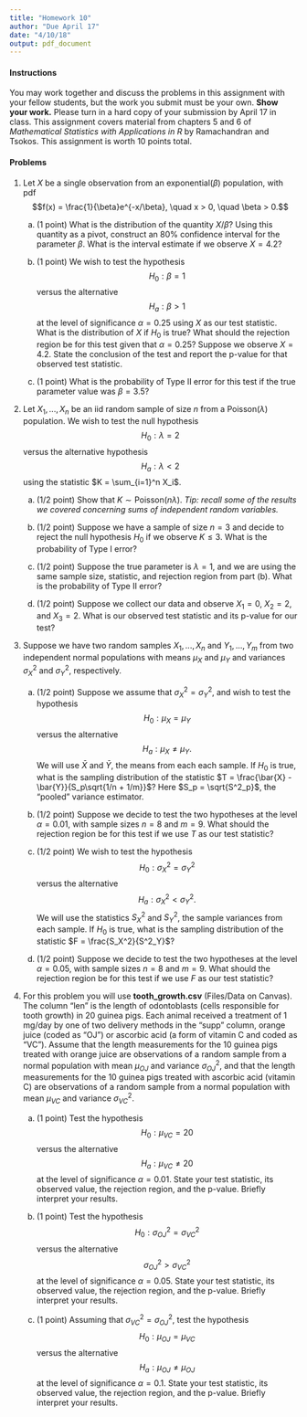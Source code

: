 ```yaml
---
title: "Homework 10"
author: "Due April 17"
date: "4/10/18"
output: pdf_document
---
```


#### Instructions

You may work together and discuss the problems in this assignment with your fellow students, but the work you submit must be your own. **Show your work.** Please turn in a hard copy of your submission by April 17 in class. This assignment covers material from chapters 5 and 6 of *Mathematical Statistics with Applications in R* by Ramachandran and Tsokos. This assignment is worth 10 points total.

#### Problems

1. Let $X$ be a single observation from an exponential$(\beta)$ population, with pdf $$f(x) = \frac{1}{\beta}e^{-x/\beta}, \quad x > 0, \quad \beta > 0.$$

    a. (1 point) What is the distribution of the quantity $X/\beta$? Using this quantity as a pivot, construct an 80\% confidence interval for the parameter $\beta$. What is the interval estimate if we observe $X =4.2$?

    a. (1 point) We wish to test the hypothesis $$H_0: \beta = 1$$ versus the alternative $$H_a: \beta > 1$$ at the level of significance $\alpha = 0.25$ using $X$ as our test statistic. What is the distribution of $X$ if $H_0$ is true? What should the rejection region be for this test given that $\alpha = 0.25$? Suppose we observe $X = 4.2$. State the conclusion of the test and report the p-value for that observed test statistic.
    
    b. (1 point) What is the probability of Type II error for this test if the true parameter value was $\beta = 3.5$?
    

1. Let $X_1,...,X_{n}$ be an iid random sample of size $n$ from a Poisson$(\lambda)$ population. We wish to test the null hypothesis $$H_0: \lambda = 2$$ versus the alternative hypothesis $$H_a: \lambda < 2$$ using the statistic $K = \sum_{i=1}^n X_i$.

    a. (1/2 point) Show that $K \sim \text{Poisson}(n\lambda)$. *Tip: recall some of the results we covered concerning sums of independent random variables.*

    a. (1/2 point) Suppose we have a sample of size $n=3$ and decide to reject the null hypothesis $H_0$ if we observe $K \leq 3$. What is the probability of Type I error?
    
    b. (1/2 point) Suppose the true parameter is $\lambda = 1$, and we are using the same sample size, statistic, and rejection region from part (b). What is the probability of Type II error?
    
    c. (1/2 point) Suppose we collect our data and observe $X_1 = 0$, $X_2 = 2$, and $X_3 = 2$. What is our observed test statistic and its p-value for our test?


1. Suppose we have two random samples $X_1,...,X_n$ and $Y_1,...,Y_m$ from two independent normal populations with means $\mu_X$ and $\mu_Y$ and variances $\sigma^2_X$ and $\sigma^2_Y$, respectively. 

    a. (1/2 point) Suppose we assume that $\sigma^2_X = \sigma^2_Y$, and wish to test the hypothesis $$H_0: \mu_X = \mu_Y$$ versus the alternative $$H_a: \mu_X \neq \mu_Y.$$ We will use $\bar{X}$ and $\bar{Y}$, the means from each each sample. If $H_0$ is true, what is the sampling distribution of the statistic $T = \frac{\bar{X} - \bar{Y}}{S_p\sqrt{1/n + 1/m}}$? Here $S_p = \sqrt{S^2_p}$, the "pooled" variance estimator.
    
    b. (1/2 point) Suppose we decide to test the two hypotheses at the level $\alpha = 0.01$, with sample sizes $n = 8$ and $m = 9$. What should the rejection region be for this test if we use $T$ as our test statistic?
    
    c. (1/2 point) We wish to test the hypothesis $$H_0: \sigma^2_X = \sigma^2_Y$$ versus the alternative $$H_a: \sigma^2_X < \sigma^2_Y.$$ We will use the statistics $S^2_X$ and $S^2_Y$, the sample variances from each sample.  If $H_0$ is true, what is the sampling distribution of the statistic $F = \frac{S_X^2}{S^2_Y}$?
    
    d. (1/2 point) Suppose we decide to test the two hypotheses at the level $\alpha = 0.05$, with sample sizes $n = 8$ and $m = 9$. What should the rejection region be for this test if we use $F$ as our test statistic?
    
1. For this problem you will use **tooth_growth.csv** (Files/Data on Canvas). The column "len" is the length of odontoblasts (cells responsible for tooth growth) in 20 guinea pigs. Each animal received a treatment of 1 mg/day by one of two delivery methods in the "supp" column, orange juice (coded as "OJ") or ascorbic acid (a form of vitamin C and coded as "VC"). Assume that the length measurements for the 10 guinea pigs treated with orange juice are observations of a random sample from a normal population with mean $\mu_{OJ}$ and variance $\sigma_{OJ}^2$, and that the length measurements for the 10 guinea pigs treated with ascorbic acid (vitamin C) are observations of a random sample from a normal population with mean $\mu_{VC}$ and variance $\sigma_{VC}^2$.

    a. (1 point) Test the hypothesis $$H_0: \mu_{VC} = 20$$ versus the alternative $$H_a: \mu_{VC} \neq 20$$ at the level of significance $\alpha = 0.01$. State your test statistic, its observed value, the rejection region, and the p-value. Briefly interpret your results.

    a. (1 point) Test the hypothesis $$H_0: \sigma^2_{OJ} = \sigma^2_{VC}$$ versus the alternative $$\sigma^2_{OJ} > \sigma^2_{VC}$$ at the level of significance $\alpha = 0.05$. State your test statistic, its observed value, the rejection region, and the p-value. Briefly interpret your results.

    b. (1 point) Assuming that $\sigma^2_{VC} = \sigma^2_{OJ}$, test the hypothesis $$H_0: \mu_{OJ} = \mu_{VC}$$ versus the alternative $$H_a: \mu_{OJ} \neq \mu_{OJ}$$ at the level of significance $\alpha = 0.1$. State your test statistic, its observed value, the rejection region, and the p-value. Briefly interpret your results.